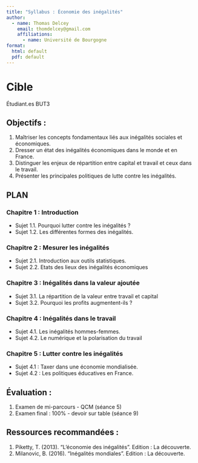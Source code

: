 ```yaml
---
title: "Syllabus : Économie des inégalités"
author:
  - name: Thomas Delcey
    email: thomdelcey@gmail.com
    affiliations:
      - name: Université de Bourgogne
format:
  html: default 
  pdf: default
---
```



# Cible

Étudiant.es BUT3

## Objectifs :

1. Maîtriser les concepts fondamentaux liés aux inégalités sociales et économiques.
2. Dresser un état des inégalités économiques dans le monde et en France.
3. Distinguer les enjeux de répartition entre capital et travail et ceux dans le travail. 
4. Présenter les principales politiques de lutte contre les inégalités.

## PLAN

### Chapitre 1 : Introduction 
- Sujet 1.1. Pourquoi lutter contre les inégalités ? 
- Sujet 1.2. Les différentes formes des inégalités.  

### Chapitre 2 : Mesurer les inégalités 
- Sujet 2.1. Introduction aux outils statistiques. 
- Sujet 2.2. Etats des lieux des inégalités économiques

### Chapitre 3 : Inégalités dans la valeur ajoutée 
- Sujet 3.1. La répartition de la valeur entre travail et capital
- Sujet 3.2. Pourquoi les profits augmentent-ils ?

### Chapitre 4 : Inégalités dans le travail 
- Sujet 4.1. Les inégalités hommes-femmes.
- Sujet 4.2. Le numérique et la polarisation du travail 

### Chapitre 5 : Lutter contre les inégalités  
- Sujet 4.1 : Taxer dans une économie mondialisée.
- Sujet 4.2 : Les politiques éducatives en France.  

## Évaluation :
1. Examen de mi-parcours - QCM (séance 5)
2. Examen final : 100% - devoir sur table (séance 9)

## Ressources recommandées :
1. Piketty, T. (2013). "L’économie des inégalités". Edition : La découverte.
2. Milanovic, B. (2016). "Inégalités mondiales". Edition : La découverte.

